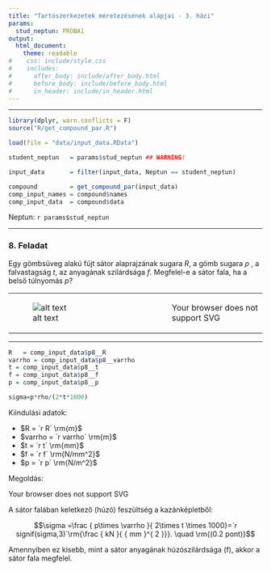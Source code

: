 ```yaml
---
title: "Tartószerkezetek méretezésének alapjai - 3. házi"
params:
  stud_neptun: PROBA1
output:
  html_document:
    theme: readable
#    css: include/style.css
#    includes:
#      after_body: include/after_body.html
#      before_body: include/before_body.html
#      in_header: include/in_header.html
---
```


<!--
TODO:
* 

NOTES:
* 
-->

***


```r
library(dplyr, warn.conflicts = F)
source("R/get_compound_par.R")

load(file = "data/input_data.RData")

student_neptun   = params$stud_neptun ## WARNING!

input_data       = filter(input_data, Neptun == student_neptun)

compound         = get_compound_par(input_data)
comp_input_names = compound$names
comp_input_data  = compound$data

```

Neptun: `r params$stud_neptun`

***

### 8. Feladat

Egy gömbsüveg alakú fújt sátor alaprajzának sugara $R$, a gömb sugara $\rho$ , a falvastagság $t$, az anyagának szilárdsága $f$. Megfelel-e a sátor fala, ha a belső túlnyomás $p$?

<table><tr><td>
<div style="width:300px; height=200px">
![alt text](image/3_hazi_8_feladat_1_abra_kiiras.png "forrás: http://www.graboplan.hu/hun/kepv.php?sid=&id=&pid=374")
</div>

</td><td>
<object type="image/svg+xml" data="image/3_hazi_8_feladat_2_abra_kiiras.png" 
style="width:286px;height:164px">Your browser does not support SVG</object>
</table></tr></td>

***

```r
R   = comp_input_data$p8__R
varrho = comp_input_data$p8__varrho
t = comp_input_data$p8__t
f = comp_input_data$p8__f
p = comp_input_data$p8__p

sigma=p*rho/(2*t*1000)


```

Kiindulási adatok:

* $R =  `r R` \rm{m}$
* $varrho  =  `r varrho` \rm{m}$
* $t =  `r t` \rm{mm}$
* $f =  `r f` \rm{N/mm^2}$
* $p =  `r p` \rm{N/m^2}$

Megoldás:

</td><td>
<object type="image/svg+xml" data="image/3_hazi_9_feladat_1_abra_megoldas.png" 
style="width:270px;height:152px">Your browser does not support SVG</object>
</table></tr></td>

A sátor falában keletkező (húzó) feszültség a kazánképletből:

$$\sigma =\frac { p\times \varrho  }{ 2\times t \times 1000}=`r signif(sigma,3)`\rm{\frac { kN }{ { mm }^{ 2 }}}. \quad \rm{(0.2 pont)}$$

Amennyiben ez kisebb, mint a sátor anyagának húzószilárdsága (f), akkor a sátor fala megfelel.

